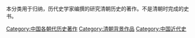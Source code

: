 本分类用于归纳，历代史学家编撰的研究清朝历史的著作。不是清朝时完成的史书。

[[Category:中国各朝代历史著作|Category:中国各朝代历史著作]]
[[Category:清朝背景作品|Category:清朝背景作品]]
[[Category:中国近代史|Category:中国近代史]]